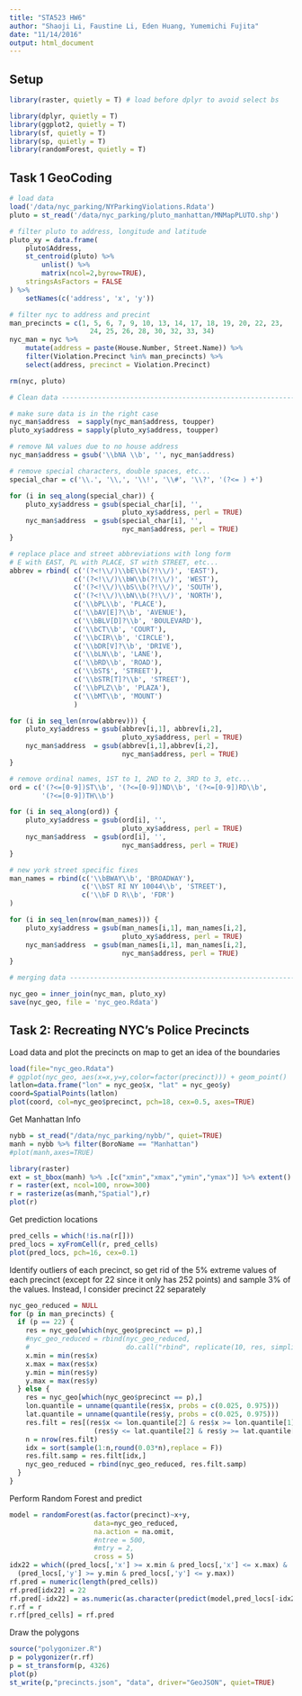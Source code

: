 ```yaml
---
title: "STA523 HW6"
author: "Shaoji Li, Faustine Li, Eden Huang, Yumemichi Fujita"
date: "11/14/2016"
output: html_document
---
```


## Setup

```r
library(raster, quietly = T) # load before dplyr to avoid select bs

library(dplyr, quietly = T)
library(ggplot2, quietly = T)
library(sf, quietly = T)
library(sp, quietly = T)
library(randomForest, quietly = T)
```

## Task 1 GeoCoding

```r
# load data
load('/data/nyc_parking/NYParkingViolations.Rdata')
pluto = st_read('/data/nyc_parking/pluto_manhattan/MNMapPLUTO.shp')

# filter pluto to address, longitude and latitude
pluto_xy = data.frame(
    pluto$Address,
    st_centroid(pluto) %>%
        unlist() %>%
        matrix(ncol=2,byrow=TRUE),
    stringsAsFactors = FALSE
) %>%
    setNames(c('address', 'x', 'y'))

# filter nyc to address and precint
man_precincts = c(1, 5, 6, 7, 9, 10, 13, 14, 17, 18, 19, 20, 22, 23,
                    24, 25, 26, 28, 30, 32, 33, 34)
nyc_man = nyc %>%
    mutate(address = paste(House.Number, Street.Name)) %>%
    filter(Violation.Precinct %in% man_precincts) %>%
    select(address, precinct = Violation.Precinct)

rm(nyc, pluto)

# Clean data -------------------------------------------------------------

# make sure data is in the right case
nyc_man$address  = sapply(nyc_man$address, toupper)
pluto_xy$address = sapply(pluto_xy$address, toupper)

# remove NA values due to no house address
nyc_man$address = gsub('\\bNA \\b', '', nyc_man$address)

# remove special characters, double spaces, etc...
special_char = c('\\.', '\\,', '\\!', '\\#', '\\?', '(?<= ) +')

for (i in seq_along(special_char)) {
    pluto_xy$address = gsub(special_char[i], '',
                            pluto_xy$address, perl = TRUE)
    nyc_man$address  = gsub(special_char[i], '',
                            nyc_man$address, perl = TRUE)
}

# replace place and street abbreviations with long form
# E with EAST, PL with PLACE, ST with STREET, etc...
abbrev = rbind( c('(?<!\\/)\\bE\\b(?!\\/)', 'EAST'),
                c('(?<!\\/)\\bW\\b(?!\\/)', 'WEST'),
                c('(?<!\\/)\\bS\\b(?!\\/)', 'SOUTH'),
                c('(?<!\\/)\\bN\\b(?!\\/)', 'NORTH'),
                c('\\bPL\\b', 'PLACE'),
                c('\\bAV[E]?\\b', 'AVENUE'),
                c('\\bBLV[D]?\\b', 'BOULEVARD'),
                c('\\bCT\\b', 'COURT'),
                c('\\bCIR\\b', 'CIRCLE'),
                c('\\bDR[V]?\\b', 'DRIVE'),
                c('\\bLN\\b', 'LANE'),
                c('\\bRD\\b', 'ROAD'),
                c('\\bST$', 'STREET'),
                c('\\bSTR[T]?\\b', 'STREET'),
                c('\\bPLZ\\b', 'PLAZA'),
                c('\\bMT\\b', 'MOUNT')
                )

for (i in seq_len(nrow(abbrev))) {
    pluto_xy$address = gsub(abbrev[i,1], abbrev[i,2],
                            pluto_xy$address, perl = TRUE)
    nyc_man$address  = gsub(abbrev[i,1],abbrev[i,2],
                            nyc_man$address, perl = TRUE)
}

# remove ordinal names, 1ST to 1, 2ND to 2, 3RD to 3, etc...
ord = c('(?<=[0-9])ST\\b', '(?<=[0-9])ND\\b', '(?<=[0-9])RD\\b',
        '(?<=[0-9])TH\\b')

for (i in seq_along(ord)) {
    pluto_xy$address = gsub(ord[i], '',
                            pluto_xy$address, perl = TRUE)
    nyc_man$address  = gsub(ord[i], '',
                            nyc_man$address, perl = TRUE)
}

# new york street specific fixes
man_names = rbind(c('\\bBWAY\\b', 'BROADWAY'),
                  c('\\bST RI NY 10044\\b', 'STREET'),
                  c('\\bF D R\\b', 'FDR')
)

for (i in seq_len(nrow(man_names))) {
    pluto_xy$address = gsub(man_names[i,1], man_names[i,2],
                            pluto_xy$address, perl = TRUE)
    nyc_man$address  = gsub(man_names[i,1], man_names[i,2],
                            nyc_man$address, perl = TRUE)
}

# merging data ----------------------------------------------------------

nyc_geo = inner_join(nyc_man, pluto_xy)
save(nyc_geo, file = 'nyc_geo.Rdata')
```



## Task 2: Recreating NYC’s Police Precincts

Load data and plot the precincts on map to get an idea of the boundaries
```r
load(file="nyc_geo.Rdata")
# ggplot(nyc_geo, aes(x=x,y=y,color=factor(precinct))) + geom_point()
latlon=data.frame("lon" = nyc_geo$x, "lat" = nyc_geo$y)
coord=SpatialPoints(latlon)
plot(coord, col=nyc_geo$precinct, pch=18, cex=0.5, axes=TRUE)
```

Get Manhattan Info

```r
nybb = st_read("/data/nyc_parking/nybb/", quiet=TRUE)
manh = nybb %>% filter(BoroName == "Manhattan")
#plot(manh,axes=TRUE)

library(raster)
ext = st_bbox(manh) %>% .[c("xmin","xmax","ymin","ymax")] %>% extent()
r = raster(ext, ncol=100, nrow=300)
r = rasterize(as(manh,"Spatial"),r)
plot(r)
```

Get prediction locations

```r
pred_cells = which(!is.na(r[]))
pred_locs = xyFromCell(r, pred_cells)
plot(pred_locs, pch=16, cex=0.1)
```

Identify outliers of each precinct, so get rid of the 5% extreme values of each precinct (except for 22 since it only has 252 points) and sample 3% of the values. Instead, I consider precinct 22 separately

```r
nyc_geo_reduced = NULL
for (p in man_precincts) {
  if (p == 22) {
    res = nyc_geo[which(nyc_geo$precinct == p),]
    #nyc_geo_reduced = rbind(nyc_geo_reduced,
    #                        do.call("rbind", replicate(10, res, simplify = #FALSE)))
    x.min = min(res$x)
    x.max = max(res$x)
    y.min = min(res$y)
    y.max = max(res$y)
  } else {
    res = nyc_geo[which(nyc_geo$precinct == p),]
    lon.quantile = unname(quantile(res$x, probs = c(0.025, 0.975)))
    lat.quantile = unname(quantile(res$y, probs = c(0.025, 0.975)))
    res.filt = res[(res$x <= lon.quantile[2] & res$x >= lon.quantile[1]) &
                     (res$y <= lat.quantile[2] & res$y >= lat.quantile[1]),]
    n = nrow(res.filt)
    idx = sort(sample(1:n,round(0.03*n),replace = F))
    res.filt.samp = res.filt[idx,]
    nyc_geo_reduced = rbind(nyc_geo_reduced, res.filt.samp)
  }
}
```

Perform Random Forest and predict

```r
model = randomForest(as.factor(precinct)~x+y,
                     data=nyc_geo_reduced,
                     na.action = na.omit,
                     #ntree = 500,
                     #mtry = 2,
                     cross = 5)
idx22 = which((pred_locs[,'x'] >= x.min & pred_locs[,'x'] <= x.max) & 
  (pred_locs[,'y'] >= y.min & pred_locs[,'y'] <= y.max))
rf.pred = numeric(length(pred_cells))
rf.pred[idx22] = 22
rf.pred[-idx22] = as.numeric(as.character(predict(model,pred_locs[-idx22,])))
r.rf = r
r.rf[pred_cells] = rf.pred
```

Draw the polygons

```r
source("polygonizer.R")
p = polygonizer(r.rf)
p = st_transform(p, 4326)
plot(p)
st_write(p,"precincts.json", "data", driver="GeoJSON", quiet=TRUE)
```

